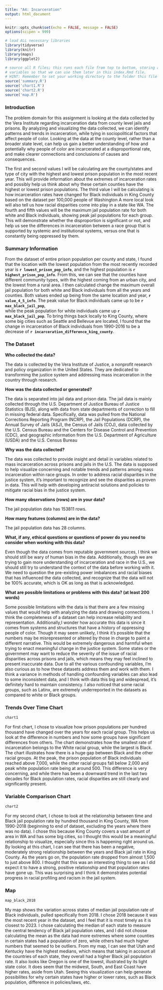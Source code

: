 ```yaml
---
title: "A4: Incarceration"
output: html_document
---
```

```r
knitr::opts_chunk$set(echo = FALSE, message = FALSE)
options(scipen = 999)

# load ALL necessary libraries
library(tidyverse)
library(knitr)
library(maps)
library(ggplot2)

# source all R files; this runs each file from top to bottom, storing all our
# variables so that we can use them later in this index.Rmd file.
# HINT: Remember to set your working directory to the folder this file is in!
source('summary.R')
source('chart1.R')
source('chart2.R')
source('map.R')

```

### Introduction
The problem domain for this assignment is looking at the data collected by the 
Vera Institute regarding incarceration data from county level jails and prisons.
By analyzing and visualizing the data collected, we can identify patterns and 
trends in incarceration, while tying in sociopolitical factors that affect people
of color. Looking at the data at the county level, rather than a broader state 
level, can help us gain a better understanding of how and potentially why people 
of color are incarcerated at a disproportional rate, and make clearer connections 
and conclusions of causes and consequences.

The first and second values I will be calculating are the county/states and type 
of city with the highest and lowest prison population in the most recent
year. This will provide information about the extremes of incarceration rates and
possibly help us think about why these certain counties have the highest or 
lowest prison populations. The third value I will be calculating is how
incarceration rates have changed for Black individuals in King County based on the
dataset per 100,000 people of Washington A more local look will also 
tell us how racial disparities come into play in a state like WA. The fourth and
fifth values will be the maximum jail population rate for both white and Black
individuals, showing peak jail populations for each group. This will 
demonstrate whether the disproportion is significant or not, and help us see the
differences in incarceration between a race group that is supported by systemic
and institutional systems, versus one that is constantly being oppressed by them. 

### Summary Information
From the dataset of entire prison population per county and state, I found that
the location with the lowest population from the most recently recorded year is
**`r lowest_prison_pop_info`**, and the highest population is 
**`r highest_prison_pop_info`**. From this, we can see that the counties have
different community types, with the highest coming from an urban city, and the 
lowest from a rural area. I then calculated change the maximum overall jail 
population for both white and Black individuals from all the years and counties.
Both values ended up being from the same location and year, **`r value_4_5_info `**.
The peak value for Black individuals came up to be **`r max_black_jail_pop`**,  
while the peak population for white individuals came up **`r max_black_jail_pop`**. 
To bring things back locally to King County, where some big cities such as
Seattle and Bellevue are located, I found that the change in incarceration of 
Black individuals from 1990-2016 to be a decrease of
**`r incarceration_difference_king_county`**. 

### The Dataset

**Who collected the data?**

The data is collected by the Vera Institute of Justice, a nonprofit research
and policy organization in the United States. They are dedicated to transforming
the justice system and addressing mass incarceration in the country through 
research.

**How was the data collected or generated?**

The data is separated into jail data and prison data. The jail data is mainly
collected through the U.S. Department of Justice Bureau of Justice Statistics
(BJS), along with data from state departments of correction to fill in missing federal data. Specifically, data was pulled from the National Corrections 
Reporting Program (NCRP), the Jail Populations (DCRP), the Annual Survey of 
Jails (ASJ), the Census of Jails (COJ), data collected by the 
U.S. Census Bureau and the Centers for Disease Control and Prevention (CDC),
and geographic information from the U.S. Department of Agriculture (USDA) and 
the U.S. Census Bureau

**Why was the data collected?**

The data was collected to provide insight and detail in variables related to
mass incarceration across prisons and jails in the U.S. The data is supposed
to help visualize concerning and notable trends and patterns among mass
incarceration within race groups. In order to address racial disparities in
the justice system, it's important to recognize and see the disparities as proven
in data. This will help with developing antiracist solutions and policies to 
mitigate racial bias in the justice system.

**How many observations (rows) are in your data?**

The jail population data has 153811 rows.

**How many features (columns) are in the data?** 

The jail population data has 28 columns. 


**What, if any, ethical questions or questions of power do you need to consider when working with this data?** 

Even though the data comes from reputable government sources, I think we should
still be wary of human bias in the data. Additionally, though we are trying to
gain more understanding of incarceration and race in the U.S., we should still
try to understand the context of the data before working with it. We need to
question the pre-existing power imbalances and racial biases that has influenced
the data collected, and recognize that the data will not be 100% accurate, which
is OK as long as that is acknowledged. 

**What are possible limitations or problems with this data?   (at least 200 words)**

Some possible limitations with the data is that there are a few missing values
that would help with analyzing the data and drawing connections. I think the 
completeness of a dataset can help increase reliability and representation.
Additionally,I wonder how accurate this data is since it comes from systems and 
structures that have a history of oppressing people of color. Though it may seem unlikely,
I think it's possible that the numbers may be misrepresented or altered by those
in charge to paint a different narrative. This would be extremely dangerous and
harmful when trying to enact meaningful change in the justice system. Some states
or the government may want to reduce the severity of the issue of racial 
disparities across prisons and jails, which means they may feel inclined
to present inaccurate data. Due to all the various confounding variables, I'm 
also curious as to how these datasets address them and work with them. I think
a variance in methods of handling confounding variables can also lead to some inconsistent
data, and I think with data this big and widespread, it's definitely hard to maintain
consistency. I also noticed that some racial groups, such as Latinx, are extremely
underreported in the datasets as compared to white or Black groups. 


### Trends Over Time Chart
```r
chart1
```

For first chart, I chose to visualize how prison populations per hundred thousand have changed over the years for each racial group. This helps us look at the difference in numbers and how some groups have significant differences from others. The chart demonstrates how the smallest rate of incarceration belongs to the White racial group, while the largest is Black. The chart illustrates how there is a huge gap between Black and the other racial groups. At the peak, the prison population of Black individuals reached above 7,000, while the other racial groups fall below 2,000 and peak white population rate being at around 500. This difference is very concerning, and while there has been a downward trend in the last two decades for Black population rates, racial disparities are still clearly and significantly present. 

### Variable Comparison Chart
```r
chart2
```

For my second chart, I chose to look at the relationship between time and Black jail population rate by hundred thousand in King County, WA from 1990-2018 (beginning to end of dataset, excluding the years where there was no data). I chose this because King County covers a vast amount of area in WA and has some big cities, so I thought this would be a meaningful relationship to visualize, especially since this is happening right around us. By looking at this chart, I can see that there has been a negative, moderately strong relationship between the years and Black jail rate in King County. As the years go on,
the population rate dropped from almost 1,500 to just above 800. I thought that this was an interesting thing to see as I did expect it to have a strong, positive relationship and that population rates have gone up. This was surprising and I think it demonstrates potential progress in racial profiling and racism in the jail system. 

### Map
```r
map_black_2018
```

My map shows the variation across states of median jail population rate of Black individuals, pulled specifically from 2018. I chose 2018 because it was the most recent year in the dataset, and I feel that it is most timely as it is closest to 2023. I chose calculating the median of each state to measure the central tendency of Black jail population rates, and I did not choose calculating the mean as the data had more extremes where some counties in certain states had a population of zero, while others had much higher numbers that seemed to be outliers. From my map, I can see that Utah and Kentucky have the highest medians, which means that taking in account all the countries of each state, they overall had a higher Black jail population rate. It also looks like Oregon is one of the lowest, illustrated by its light state color. It does seem that the midwest, South, and East Coast have higher rates, aside from Utah. Seeing this visualization can help generate possibilites for why certain states have higher or lower rates, such as Black population, difference in policies/laws, etc.  